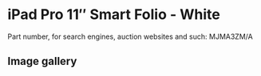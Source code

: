 
# iPad Pro 11″ Smart Folio - White

Part number, for search engines, auction websites and such: MJMA3ZM/A

## Image gallery

<div style={{ width: "768px" }}>
  <GalleryComponent
    images={[
      {
        original: "/everysource/MJMA3.webp",
        thumbnail: "/everypreview/MJMA3.webp",
      },
      {
        original: "/everysource/MJMA3_AV1.webp",
        thumbnail: "/everypreview/MJMA3_AV1.webp",
      },
      {
        original: "/everysource/MJMA3_AV2.webp",
        thumbnail: "/everypreview/MJMA3_AV2.webp",
      },
      {
        original: "/everysource/MJMA3_AV3.webp",
        thumbnail: "/everypreview/MJMA3_AV3.webp",
      },
      {
        original: "/everysource/MJMA3_AV4.webp",
        thumbnail: "/everypreview/MJMA3_AV4.webp",
      }
    ]}
  />
</div>